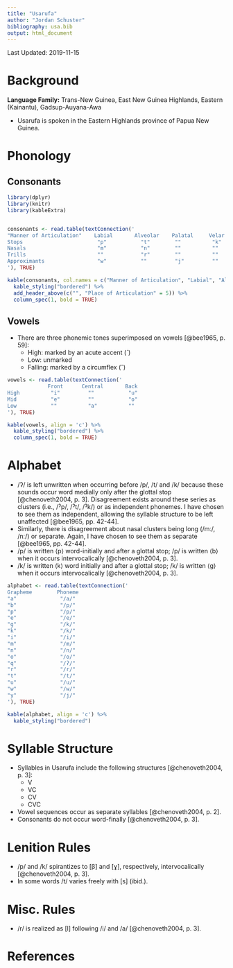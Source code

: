 ```yaml
---
title: "Usarufa"
author: "Jordan Schuster"
bibliography: usa.bib
output: html_document
---
```


Last Updated: 2019-11-15

# Background

**Language Family:** Trans-New Guinea, East New Guinea Highlands, Eastern (Kainantu), Gadsup-Auyana-Awa

* Usarufa is spoken in the Eastern Highlands province of Papua New Guinea.

# Phonology

## Consonants

```r

library(dplyr)
library(knitr)
library(kableExtra)


consonants <- read.table(textConnection('
"Manner of Articulation"    Labial       Alveolar    Palatal     Velar      Glottal    
Stops                        "p"           "t"        ""          "k"         "ʔ"
Nasals                       "m"           "n"        ""          ""          ""
Trills                       ""            "r"        ""          ""          ""
Approximants                 "w"           ""         "j"         ""          ""
'), TRUE)

kable(consonants, col.names = c("Manner of Articulation", "Labial", "Alveolar", "Palatal", "Velar", "Glottal"), align = 'c') %>%
  kable_styling("bordered") %>%
  add_header_above(c("", "Place of Articulation" = 5)) %>%
  column_spec(1, bold = TRUE)
```

## Vowels

* There are three phonemic tones superimposed on vowels [@bee1965, p. 59]:
    - High: marked by an acute accent (´)
    - Low: unmarked
    - Falling: marked by a circumflex (ˆ)

```r

vowels <- read.table(textConnection('
             Front      Central       Back
High          "i"         ""           "u"
Mid           "e"         ""           "o"
Low           ""          "a"          ""
'), TRUE)

kable(vowels, align = 'c') %>%
  kable_styling("bordered") %>%
  column_spec(1, bold = TRUE)
```     

# Alphabet

* /ʔ/ is left unwritten when occurring before /p/, /t/ and /k/ because these sounds occur word medially only after the glottal stop [@chenoveth2004, p. 3]. Disagreement exists around these series as clusters (i.e., /ˀp/, /ˀt/, /ˀk/) or as independent phonemes. I have chosen to see them as independent, allowing the syllable structure to be left unaffected [@bee1965, pp. 42-44].
* Similarly, there is disagreement about nasal clusters being long (/mː/, /nː/) or separate. Again, I have chosen to see them as separate [@bee1965, pp. 42-44].
* /p/ is written ⟨p⟩ word-initially and after a glottal stop; /p/ is written ⟨b⟩ when it occurs intervocalically [@chenoveth2004, p. 3].
* /k/ is written ⟨k⟩ word initially and after a glottal stop; /k/ is written ⟨g⟩ when it occurs intervocalically [@chenoveth2004, p. 3].

```r

alphabet <- read.table(textConnection('
Grapheme        Phoneme
"a"              "/a/"
"b"              "/p/"
"p"              "/p/"
"e"              "/e/"
"g"              "/k/"
"k"              "/k/"
"i"              "/i/"
"m"              "/m/"
"n"              "/n/"
"o"              "/o/"
"q"              "/ʔ/"
"r"              "/r/"
"t"              "/t/"
"u"              "/u/"
"w"              "/w/"
"y"              "/j/"
'), TRUE)

kable(alphabet, align = 'c') %>%
  kable_styling("bordered")
```

# Syllable Structure

* Syllables in Usarufa include the following structures [@chenoveth2004, p. 3]:
    - V
    - VC
    - CV
    - CVC
* Vowel sequences occur as separate syllables [@chenoveth2004, p. 2].
* Consonants do not occur word-finally [@chenoveth2004, p. 3].

# Lenition Rules

* /p/ and /k/ spirantizes to [β] and [ɣ], respectively, intervocalically [@chenoveth2004, p. 3].
* In some words /t/ varies freely with [s] (ibid.).

# Misc. Rules

* /r/ is realized as [l] following /i/ and /a/ [@chenoveth2004, p. 3].

# References
